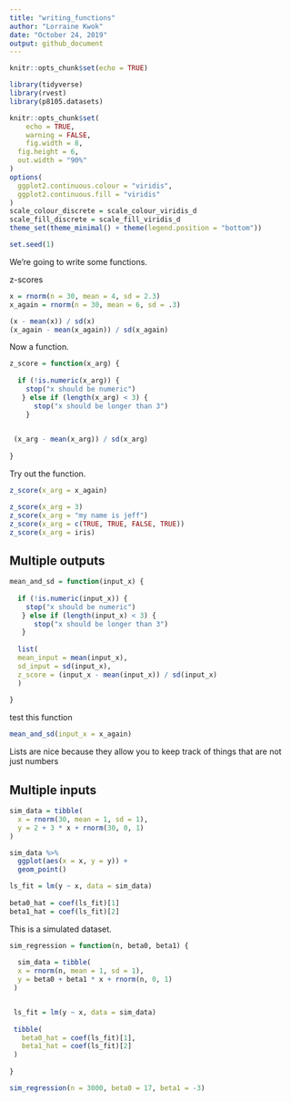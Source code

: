```yaml
---
title: "writing_functions"
author: "Lorraine Kwok"
date: "October 24, 2019"
output: github_document
---
```


```r
knitr::opts_chunk$set(echo = TRUE)

library(tidyverse)
library(rvest)
library(p8105.datasets)

knitr::opts_chunk$set(
	echo = TRUE,
	warning = FALSE,
	fig.width = 8, 
  fig.height = 6,
  out.width = "90%"
)
options(
  ggplot2.continuous.colour = "viridis",
  ggplot2.continuous.fill = "viridis"
)
scale_colour_discrete = scale_colour_viridis_d
scale_fill_discrete = scale_fill_viridis_d
theme_set(theme_minimal() + theme(legend.position = "bottom"))

set.seed(1)
```

We're going to write some functions. 

z-scores
```r
x = rnorm(n = 30, mean = 4, sd = 2.3)
x_again = rnorm(n = 30, mean = 6, sd = .3)

(x - mean(x)) / sd(x)
(x_again - mean(x_again)) / sd(x_again)
```

Now a function. 
```r
z_score = function(x_arg) {
  
  if (!is.numeric(x_arg)) {
    stop("x should be numeric")
   } else if (length(x_arg) < 3) {
      stop("x should be longer than 3")
    }

  
 (x_arg - mean(x_arg)) / sd(x_arg)
 
}
```

Try out the function. 

```r
z_score(x_arg = x_again)

z_score(x_arg = 3)
z_score(x_arg = "my name is jeff")
z_score(x_arg = c(TRUE, TRUE, FALSE, TRUE))
z_score(x_arg = iris)
```

## Multiple outputs

```r
mean_and_sd = function(input_x) {
  
  if (!is.numeric(input_x)) {
    stop("x should be numeric")
   } else if (length(input_x) < 3) {
      stop("x should be longer than 3")
   }
  
  list(
  mean_input = mean(input_x),
  sd_input = sd(input_x),
  z_score = (input_x - mean(input_x)) / sd(input_x)
  )
  
}
```

test this function

```r
mean_and_sd(input_x = x_again)
```

Lists are nice because they allow you to keep track of things that are not just numbers 

## Multiple inputs

```r
sim_data = tibble(
  x = rnorm(30, mean = 1, sd = 1),
  y = 2 + 3 * x + rnorm(30, 0, 1)
)

sim_data %>% 
  ggplot(aes(x = x, y = y)) + 
  geom_point()

ls_fit = lm(y ~ x, data = sim_data)
  
beta0_hat = coef(ls_fit)[1]
beta1_hat = coef(ls_fit)[2]
```

This is a simulated dataset.

```r
sim_regression = function(n, beta0, beta1) {
  
  sim_data = tibble(
  x = rnorm(n, mean = 1, sd = 1),
  y = beta0 + beta1 * x + rnorm(n, 0, 1)
 )


 ls_fit = lm(y ~ x, data = sim_data)
  
 tibble(
   beta0_hat = coef(ls_fit)[1], 
   beta1_hat = coef(ls_fit)[2]
 )
 
}

sim_regression(n = 3000, beta0 = 17, beta1 = -3)
```

